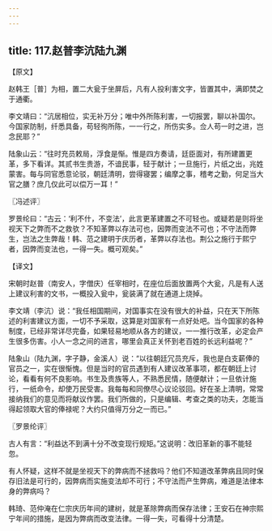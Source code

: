 ```yaml
---
---
---
```

title: 117.赵普李沆陆九渊
---



【原文】

赵韩王［普］为相，置二大瓮于坐屏后，凡有人投利害文字，皆置其中，满即焚之于通衢。

李文靖曰：“沆居相位，实无补万分；唯中外所陈利害，一切报罢，聊以补国尔。今国家防制，纤悉具备，苟轻徇所陈，一一行之，所伤实多。佥人苟一时之进，岂念民耶？”

陆象山云：“往时充员敕局，浮食是惭。惟是四方奏请，廷臣面对，有所建置更革，多下看详。其贰书生贵游，不谙民事，轻于献计；一旦施行，片纸之出，兆姓蒙害。每与同官悉意论驳，朝廷清明，尝得寝罢；编摩之事，稽考之勤，何足当大官之膳？庶几仅此可以偿万一耳！”

〖冯述评〗

罗景纶曰：“古云：‘利不什，不变法’，此言更革建置之不可轻也。或疑若是则将坐视天下之弊而不之救欤？不知革弊以存法可也，因弊而变法不可也；不守法而弊生，岂法之生弊哉！韩、范之建明于庆历者，革弊以存法也。荆公之施行于熙宁者，因弊而变法也，一得一失。概可观矣。”

【译文】

宋朝时赵普（南安人，字僧庆）任宰相时，在座位后面放置两个大瓮，凡是有人送上建议利害的文书，一概投入瓮中，瓮装满了就在通道上烧掉。

李文靖（李沆）说：“我任相国期间，对国事实在没有很大的补益，只在天下所陈述的利害建议方面，一切不予采取，这算是对国家有一点好处吧。当今国家的各种制度，已经非常详尽完备，如果轻易地顺从各方的建议，一一推行改革，必定会产生很多伤害。小人一念之间的进言，哪里会真正关怀到老百姓的长远利益呢？”

陆象山（陆九渊，字子静，金溪人）说：“以往朝廷冗员充斥，我也是白支薪俸的官员之一，实在很惭愧。但是当时的官员遇到有人建议改革事项，都在朝廷上讨论，看看有何不良影响。书生及贵族等人，不熟悉民情，随便献计；一旦依计施行，一纸命令，却使万民受害。我每每和同僚尽心议论驳回。好在圣上清明，常常接纳我们的意见而将献议作罢。我们所做的，只是编辑、考查之类的功夫，怎能当得起领取大官的俸禄呢？大约只值得万分之一而已。”

〖罗景纶评〗

古人有言：“利益达不到满十分不改变现行规矩。”这说明：改旧革新的事不能轻忽。

有人怀疑，这样不就是坐视天下的弊病而不拯救吗？他们不知道改革弊病且同时保存旧法是可行的，因弊病而实施变法却不可行；不守法而产生弊病，难道是法律本身的弊病吗？

韩琦、范仲淹在仁宗庆历年间的建树，就是革除弊病而保存法律；王安石在神宗熙宁年间的措施，是因为弊病而改变法律。一得一失，可看得十分清楚。